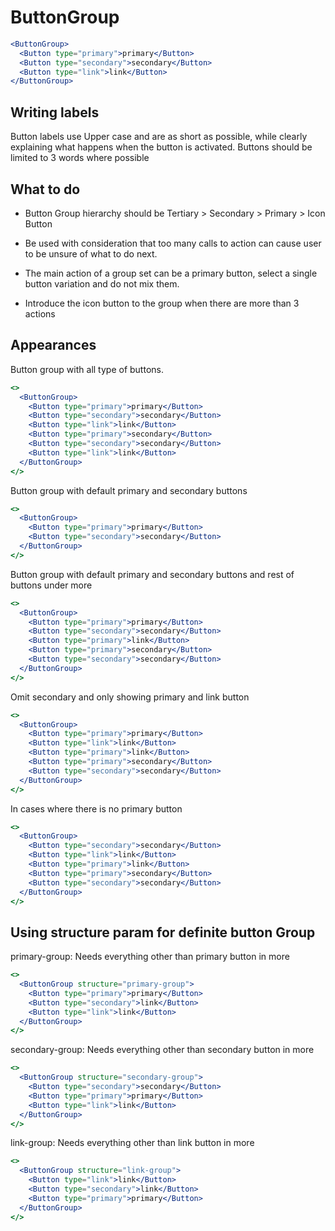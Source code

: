 
# ButtonGroup

<Documenter component={ButtonGroup}>

```jsx preview
<ButtonGroup>
  <Button type="primary">primary</Button>
  <Button type="secondary">secondary</Button>
  <Button type="link">link</Button>
</ButtonGroup>
```

</Documenter>

## Writing labels

Button labels use Upper case and are as short as possible, while clearly explaining what happens when the button is activated. Buttons should be limited to 3 words where possible

## What to do

* Button Group hierarchy should be Tertiary > Secondary > Primary > Icon Button

* Be used with consideration that too many calls to action can cause user to be unsure of what to do next.

* The main action of a group set can be a primary button, select a single button variation and do not mix them.

* Introduce the icon button to the group when there are more than 3 actions

## Appearances

Button group with all type of buttons.

```jsx preview
<>
  <ButtonGroup>
    <Button type="primary">primary</Button>
    <Button type="secondary">secondary</Button>
    <Button type="link">link</Button>
    <Button type="primary">secondary</Button>
    <Button type="secondary">secondary</Button>
    <Button type="link">link</Button>
  </ButtonGroup>
</>
```

Button group with default primary and secondary buttons

```jsx preview
<>
  <ButtonGroup>
    <Button type="primary">primary</Button>
    <Button type="secondary">secondary</Button>
  </ButtonGroup>
</>
```

Button group with default primary and secondary buttons and rest of buttons under more

```jsx preview
<>
  <ButtonGroup>
    <Button type="primary">primary</Button>
    <Button type="secondary">secondary</Button>
    <Button type="primary">link</Button>
    <Button type="primary">secondary</Button>
    <Button type="secondary">secondary</Button>
  </ButtonGroup>
</>
```

Omit secondary and only showing primary and link button

```jsx preview
<>
  <ButtonGroup>
    <Button type="primary">primary</Button>
    <Button type="link">link</Button>
    <Button type="primary">link</Button>
    <Button type="primary">secondary</Button>
    <Button type="secondary">secondary</Button>
  </ButtonGroup>
</>
```

In cases where there is no primary button

```jsx preview
<>
  <ButtonGroup>
    <Button type="secondary">secondary</Button>
    <Button type="link">link</Button>
    <Button type="primary">link</Button>
    <Button type="primary">secondary</Button>
    <Button type="secondary">secondary</Button>
  </ButtonGroup>
</>
```

## Using structure param for definite button Group

primary-group: Needs everything other than primary button in more

```jsx preview
<>
  <ButtonGroup structure="primary-group">
    <Button type="primary">primary</Button>
    <Button type="secondary">link</Button>
    <Button type="link">link</Button>
  </ButtonGroup>
</>
```

secondary-group: Needs everything other than secondary button in more

```jsx preview
<>
  <ButtonGroup structure="secondary-group">
    <Button type="secondary">secondary</Button>
    <Button type="primary">primary</Button>
    <Button type="link">link</Button>
  </ButtonGroup>
</>
```

link-group: Needs everything other than link button in more

```jsx preview
<>
  <ButtonGroup structure="link-group">
    <Button type="link">link</Button>
    <Button type="secondary">link</Button>
    <Button type="primary">primary</Button>
  </ButtonGroup>
</>
```
